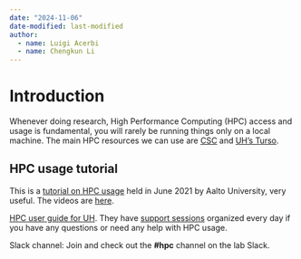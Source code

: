 ```yaml
---
date: "2024-11-06"
date-modified: last-modified
author:
  - name: Luigi Acerbi
  - name: Chengkun Li
---
```


# Introduction

Whenever doing research, High Performance Computing (HPC) access and usage is fundamental, you will rarely be running things only on a local machine. The main HPC resources we can use are [CSC](https://docs.csc.fi/) and [UH's Turso](https://version.helsinki.fi/it-for-science/hpc/-/wikis/home).


## HPC usage tutorial
This is a [tutorial on HPC usage](https://scicomp.aalto.fi/training/scip/summer-kickstart/) held in June 2021 by Aalto University, very useful. The videos are [here](https://scicomp.aalto.fi/training/scip/summer-kickstart/).

[HPC user guide for UH](https://version.helsinki.fi/it-for-science/hpc/-/wikis/home). They have [support sessions](https://version.helsinki.fi/it-for-science/hpc/-/wikis/Garage) organized every day if you have any questions or need any help with HPC usage.


Slack channel: Join and check out the **#hpc** channel on the lab Slack.